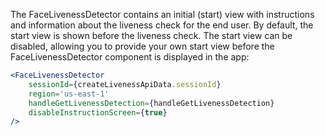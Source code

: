 The FaceLivenessDetector contains an initial (start) view with instructions and information about the liveness check for the end user. By default, the start view is shown before the liveness check. The start view can be disabled, allowing you to provide your own start view before the FaceLivenessDetector component is displayed in the app:

```jsx
<FaceLivenessDetector
    sessionId={createLivenessApiData.sessionId}
    region='us-east-1'
    handleGetLivenessDetection={handleGetLivenessDetection}
    disableInstructionScreen={true}
/>
```
